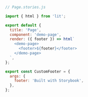 ```js
// Page.stories.js

import { html } from 'lit';

export default {
  title: 'Page',
  component: 'demo-page',
  render: ({ footer }) => html`
    <demo-page>
      <footer>${footer}</footer>
    </demo-page>
  `,
};

export const CustomFooter = {
  args: {
    footer: 'Built with Storybook',
  },
};
```
